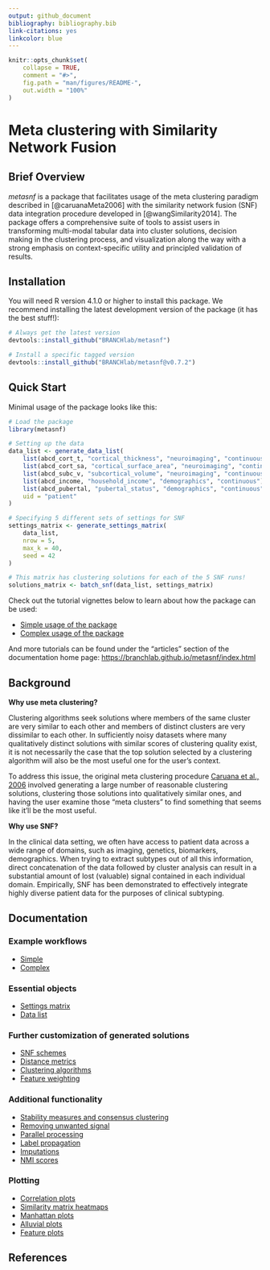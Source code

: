 ```yaml
---
output: github_document
bibliography: bibliography.bib
link-citations: yes
linkcolor: blue
---
```


<!-- README.md is generated from README.Rmd. Please edit that file -->

```r
knitr::opts_chunk$set(
    collapse = TRUE,
    comment = "#>",
    fig.path = "man/figures/README-",
    out.width = "100%"
)
```

# Meta clustering with Similarity Network Fusion

<!-- badges: start -->
<!-- badges: end -->

## Brief Overview

*metasnf* is a package that facilitates usage of the meta clustering paradigm described in [@caruanaMeta2006] with the similarity network fusion (SNF) data integration procedure developed in [@wangSimilarity2014].
The package offers a comprehensive suite of tools to assist users in transforming multi-modal tabular data into cluster solutions, decision making in the clustering process, and visualization along the way with a strong emphasis on context-specific utility and principled validation of results.

## Installation

You will need R version 4.1.0 or higher to install this package.
We recommend installing the latest development version of the package (it has the best stuff!):

```r
# Always get the latest version
devtools::install_github("BRANCHlab/metasnf")

# Install a specific tagged version
devtools::install_github("BRANCHlab/metasnf@v0.7.2")
```

## Quick Start

Minimal usage of the package looks like this:

```r
# Load the package
library(metasnf)

# Setting up the data
data_list <- generate_data_list(
    list(abcd_cort_t, "cortical_thickness", "neuroimaging", "continuous"),
    list(abcd_cort_sa, "cortical_surface_area", "neuroimaging", "continuous"),
    list(abcd_subc_v, "subcortical_volume", "neuroimaging", "continuous"),
    list(abcd_income, "household_income", "demographics", "continuous"),
    list(abcd_pubertal, "pubertal_status", "demographics", "continuous"),
    uid = "patient"
)

# Specifying 5 different sets of settings for SNF
settings_matrix <- generate_settings_matrix(
    data_list,
    nrow = 5,
    max_k = 40,
    seed = 42
)

# This matrix has clustering solutions for each of the 5 SNF runs!
solutions_matrix <- batch_snf(data_list, settings_matrix)
```

Check out the tutorial vignettes below to learn about how the package can be used:

* [Simple usage of the package](https://branchlab.github.io/metasnf/articles/a_simple_example.html)
* [Complex usage of the package](https://branchlab.github.io/metasnf/articles/a_complete_example.html)

And more tutorials can be found under the "articles" section of the documentation home page: [https://branchlab.github.io/metasnf/index.html](https://branchlab.github.io/metasnf/index.html)


## Background

**Why use meta clustering?**

Clustering algorithms seek solutions where members of the same cluster are very similar to each other and members of distinct clusters are very dissimilar to each other.
In sufficiently noisy datasets where many qualitatively distinct solutions with similar scores of clustering quality exist, it is not necessarily the case that the top solution selected by a clustering algorithm will also be the most useful one for the user's context.

To address this issue, the original meta clustering procedure [Caruana et al., 2006](https://doi.org/10.1109/ICDM.2006.103) involved generating a large number of reasonable clustering solutions, clustering those solutions into qualitatively similar ones, and having the user examine those "meta clusters" to find something that seems like it'll be the most useful.

**Why use SNF?**

In the clinical data setting, we often have access to patient data across a wide range of domains, such as imaging, genetics, biomarkers, demographics.
When trying to extract subtypes out of all this information, direct concatenation of the data followed by cluster analysis can result in a substantial amount of lost (valuable) signal contained in each individual domain.
Empirically, SNF has been demonstrated to effectively integrate highly diverse patient data for the purposes of clinical subtyping.

## Documentation

### Example workflows

* [Simple](https://branchlab.github.io/metasnf/articles/a_simple_example.html)
* [Complex](https://branchlab.github.io/metasnf/articles/a_complete_example.html)

### Essential objects

* [Settings matrix](https://branchlab.github.io/metasnf/articles/settings_matrix.html)
* [Data list](https://branchlab.github.io/metasnf/articles/data_list.html)

### Further customization of generated solutions

* [SNF schemes](https://branchlab.github.io/metasnf/articles/snf_schemes.html)
* [Distance metrics](https://branchlab.github.io/metasnf/articles/distance_metrics.html)
* [Clustering algorithms](https://branchlab.github.io/metasnf/articles/clustering_algorithms.html)
* [Feature weighting](https://branchlab.github.io/metasnf/articles/feature_weights.html)

### Additional functionality

* [Stability measures and consensus clustering](https://branchlab.github.io/metasnf/articles/stability_measures.html)
* [Removing unwanted signal](https://branchlab.github.io/metasnf/articles/confounders.html)
* [Parallel processing](https://branchlab.github.io/metasnf/articles/parallel_processing.html)
* [Label propagation](https://branchlab.github.io/metasnf/articles/label_propagation.html)
* [Imputations](https://branchlab.github.io/metasnf/articles/imputations.html)
* [NMI scores](https://branchlab.github.io/metasnf/articles/nmi_scores.html)

### Plotting

* [Correlation plots](https://branchlab.github.io/metasnf/articles/correlation_plots.html)
* [Similarity matrix heatmaps](https://branchlab.github.io/metasnf/articles/similarity_matrix_heatmap.html)
* [Manhattan plots](https://branchlab.github.io/metasnf/articles/manhattan_plots.html)
* [Alluvial plots](https://branchlab.github.io/metasnf/articles/alluvial_plots.html)
* [Feature plots](https://branchlab.github.io/metasnf/articles/feature_plots.html)

## References
